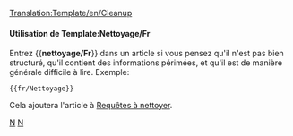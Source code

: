 <noinclude>[[Translation:Template/en/Cleanup]]</noinclude><noinclude></noinclude>{{fr/Fenêtre de message| type  = style
| texte = <strong>Nettoyage</strong><br>Cet article a besoin d'un nettoyage. Il a grossi dans le temps et est maintenant difficile à lire. Vous pouvez l'améliorer en réécrivant des parties de celui-ci, ou en lui donnant une nouvelle structure.
}}<includeonly>{{{1|[[Category:fr/Requêtes de nettoyage]]}}}</includeonly><noinclude>

====Utilisation de Template:Nettoyage/Fr====

Entrez <nowiki>{{</nowiki>'''nettoyage/Fr'''<nowiki>}}</nowiki> dans un article si vous pensez qu'il n'est pas bien structuré, qu'il contient des informations périmées, et qu'il est de manière générale difficile à lire. Exemple:
<pre>{{fr/Nettoyage}}</pre>
Cela ajoutera l'article à [[:Category:fr/Requêtes de nettoyage|Requêtes à nettoyer]].

[[Category:fr/Templates|N]][[Category:fr/Fenêtres de message|N]]
</noinclude>
